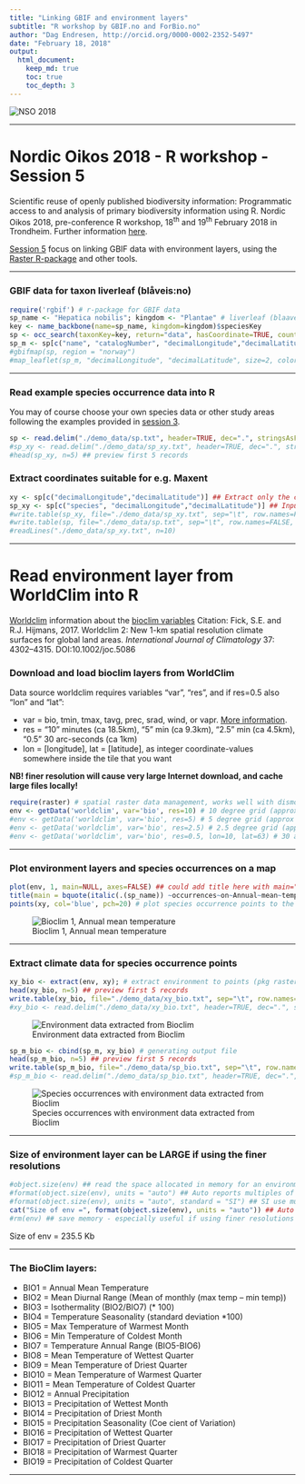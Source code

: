 ```yaml
---
title: "Linking GBIF and environment layers"
subtitle: "R workshop by GBIF.no and ForBio.no"
author: "Dag Endresen, http://orcid.org/0000-0002-2352-5497"
date: "February 18, 2018"
output:
  html_document:
    keep_md: true
    toc: true
    toc_depth: 3
---
```


![](../demo_data/NSO_2018_GBIF_NO.png "NSO 2018")

***

# Nordic Oikos 2018 - R workshop - Session 5

Scientific reuse of openly published biodiversity information: Programmatic access to and analysis of primary biodiversity information using R. Nordic Oikos 2018, pre-conference R workshop, 18<sup>th</sup> and 19<sup>th</sup> February 2018 in Trondheim. Further information [here](http://www.gbif.no/events/2018/Nordic-Oikos-2018-R-workshop.html).

[Session 5](./) focus on linking GBIF data with environment layers, using the [Raster R-package](https://cran.r-project.org/web/packages/raster/index.html) and other tools.

***

### GBIF data for taxon liverleaf (bl&aring;veis:no)
```r
require('rgbif') # r-package for GBIF data
sp_name <- "Hepatica nobilis"; kingdom <- "Plantae" # liverleaf (blaaveis:no), taxonKey=5371699
key <- name_backbone(name=sp_name, kingdom=kingdom)$speciesKey
sp <- occ_search(taxonKey=key, return="data", hasCoordinate=TRUE, country="NO", limit=100)
sp_m <- sp[c("name", "catalogNumber", "decimalLongitude","decimalLatitude", "basisOfRecord", "year", "municipality", "taxonKey", "occurrenceID")] ## Subset columns
#gbifmap(sp, region = "norway")
#map_leaflet(sp_m, "decimalLongitude", "decimalLatitude", size=2, color="blue")
```

***

### Read example species occurrence data into R
You may of course choose your own species data or other study areas following the examples provided in [session 3](../s3_gbif_demo).
```r
sp <- read.delim("./demo_data/sp.txt", header=TRUE, dec=".", stringsAsFactors=FALSE)
#sp_xy <- read.delim("./demo_data/sp_xy.txt", header=TRUE, dec=".", stringsAsFactors=FALSE)
#head(sp_xy, n=5) ## preview first 5 records
```

### Extract coordinates suitable for e.g. Maxent
```r
xy <- sp[c("decimalLongitude","decimalLatitude")] ## Extract only the coordinates
sp_xy <- sp[c("species", "decimalLongitude","decimalLatitude")] ## Input format for Maxent
#write.table(sp_xy, file="./demo_data/sp_xy.txt", sep="\t", row.names=FALSE, qmethod="double") ## for Maxent
#write.table(sp, file="./demo_data/sp.txt", sep="\t", row.names=FALSE, qmethod="double") ## dataframe
#readLines("./demo_data/sp_xy.txt", n=10)
```

***

# Read environment layer from WorldClim into R
[Worldclim](http://worldclim.org/) information about the [bioclim variables](http://worldclim.org/bioclim)
Citation: Fick, S.E. and R.J. Hijmans, 2017. Worldclim 2: New 1-km spatial resolution climate surfaces for global land areas. *International Journal of Climatology* 37: 4302–4315. DOI:10.1002/joc.5086

### Download and load bioclim layers from WorldClim
Data source worldclim requires variables "var", "res", and if res=0.5 also "lon" and "lat":

 * var = bio, tmin, tmax, tavg, prec, srad, wind, or vapr. [More information](http://worldclim.org/version2).
 * res = "10" minutes (ca 18.5km), "5" min (ca 9.3km), "2.5" min (ca 4.5km), "0.5" 30 arc-seconds (ca 1km)
 * lon = [longitude], lat = [latitude], as integer coordinate-values somewhere inside the tile that you want

**NB! finer resolution will cause very large Internet download, and cache large files locally!**

```r
require(raster) # spatial raster data management, works well with dismo
env <- getData('worldclim', var='bio', res=10) # 10 degree grid (approx 18.5 km, 342 km2 at equator) 85 MByte
#env <- getData('worldclim', var='bio', res=5) # 5 degree grid (approx 9.3 km, 86 km2) 296 MByte
#env <- getData('worldclim', var='bio', res=2.5) # 2.5 degree grid (approx 4.5 km, 20 km2) 1.3 GByte
#env <- getData('worldclim', var='bio', res=0.5, lon=10, lat=63) # 30 arc-second grid (approx 1 km)
```

***

### Plot environment layers and species occurrences on a map

```r
plot(env, 1, main=NULL, axes=FALSE) ## could add title here with main="Title"
title(main = bquote(italic(.(sp_name)) ~occurrences~on~Annual~mean~temperature~'(dCx10)'))
points(xy, col='blue', pch=20) # plot species occurrence points to the map
```
![Bioclim 1, Annual mean temperature](demo_data/bioclim_1_sp.png "Bioclim 01")

***

### Extract climate data for species occurrence points
```r
xy_bio <- extract(env, xy); # extract environment to points (pkg raster)
head(xy_bio, n=5) ## preview first 5 records
write.table(xy_bio, file="./demo_data/xy_bio.txt", sep="\t", row.names=FALSE, col.names=TRUE, qmethod="double")
#xy_bio <- read.delim("./demo_data/xy_bio.txt", header=TRUE, dec=".", stringsAsFactors=FALSE) ## dataframe
```
![Environment data extracted from Bioclim](./demo_data/xy_bio.png "Bioclim")

```r
sp_m_bio <- cbind(sp_m, xy_bio) # generating output file
head(sp_m_bio, n=5) ## preview first 5 records
write.table(sp_m_bio, file="./demo_data/sp_bio.txt", sep="\t", row.names=FALSE, col.names=TRUE, qmethod="double")
#sp_m_bio <- read.delim("./demo_data/sp_bio.txt", header=TRUE, dec=".", stringsAsFactors=FALSE) ## dataframe
```
![Species occurrences with environment data extracted from Bioclim](./demo_data/sp_m_bio.png "Bioclim")

***

### Size of environment layer can be LARGE if using the finer resolutions

```r
#object.size(env) ## read the space allocated in memory for an environment variable
#format(object.size(env), units = "auto") ## Auto reports multiples of 1024
#format(object.size(env), units = "auto", standard = "SI") ## SI use multiples of 1000
cat("Size of env =", format(object.size(env), units = "auto")) ## Auto reports multiples of 1024
#rm(env) ## save memory - especially useful if using finer resolutions
```

Size of env = 235.5 Kb

***

### The BioClim layers:

 * BIO1 = Annual Mean Temperature
 * BIO2 = Mean Diurnal Range (Mean of monthly (max temp – min temp)) 
 * BIO3 = Isothermality (BIO2/BIO7) (* 100)
 * BIO4 = Temperature Seasonality (standard deviation *100)
 * BIO5 = Max Temperature of Warmest Month
 * BIO6 = Min Temperature of Coldest Month
 * BIO7 = Temperature Annual Range (BIO5-BIO6)
 * BIO8 = Mean Temperature of Wettest Quarter
 * BIO9 = Mean Temperature of Driest Quarter
 * BIO10 = Mean Temperature of Warmest Quarter 
 * BIO11 = Mean Temperature of Coldest Quarter 
 * BIO12 = Annual Precipitation
 * BIO13 = Precipitation of Wettest Month
 * BIO14 = Precipitation of Driest Month
 * BIO15 = Precipitation Seasonality (Coe cient of Variation) 
 * BIO16 = Precipitation of Wettest Quarter
 * BIO17 = Precipitation of Driest Quarter
 * BIO18 = Precipitation of Warmest Quarter
 * BIO19 = Precipitation of Coldest Quarter

***
